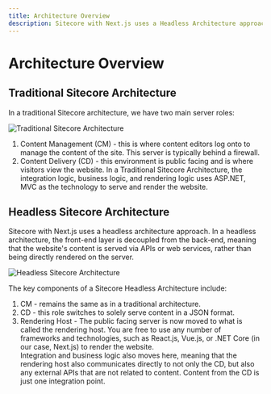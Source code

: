 ```yaml
---
title: Architecture Overview
description: Sitecore with Next.js uses a Headless Architecture approach. In a headless architecture, the front-end layer is decoupled from the back-end, meaning that the website's content is served via APIs or web services, rather than being directly rendered on the server. 
---
```

# Architecture Overview

## Traditional Sitecore Architecture
In a traditional Sitecore architecture, we have two main server roles:

![Traditional Sitecore Architecture](../public/images/architecture/traditional-sitecore-architecture.png)

1. Content Management (CM) - this is where content editors log onto to manage the content of the site. This server is typically behind a firewall.
1. Content Delivery (CD) - this environment is public facing and is where visitors view the website. In a Traditional Sitecore Architecture, the integration logic, business logic, and rendering logic
uses ASP.NET, MVC as the technology to serve and render the website.

## Headless Sitecore Architecture
Sitecore with Next.js uses a headless architecture approach. In a headless architecture, the front-end layer is decoupled from the back-end, meaning that the website's content is served via APIs or web services,
rather than being directly rendered on the server. 
  
![Headless Sitecore Architecture](../public/images/architecture/headless-sitecore-architecture.png)

The key components of a Sitecore Headless Architecture include:

1. CM - remains the same as in a traditional architecture.
1. CD - this role switches to solely serve content in a JSON format.
1. Rendering Host - The public facing server is now moved to what is called the rendering host. You are free to use any number of frameworks and technologies, such as React.js, Vue.js, or .NET Core (in our case, Next.js) to render the website.  
  Integration and business logic also moves here, meaning that the rendering host also communicates directly to not only the CD, but also any external APIs that are not related to content. Content from the CD is just one integration point.
